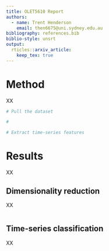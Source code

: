 ```yaml
---
title: OLET5610 Report
authors:
  - name: Trent Henderson
    email: then6675@uni.sydney.edu.au
bibliography: references.bib
biblio-style: unsrt
output: 
  rticles::arxiv_article:
    keep_tex: true
---
```


# Method

XX

```r
# Pull the dataset

#

# Extract time-series features
```

# Results

XX

## Dimensionality reduction

XX

```r

```

## Time-series classification

XX

```r

```
